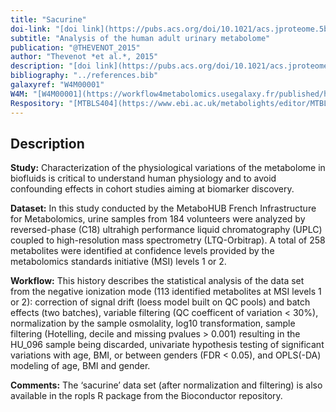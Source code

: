---
title: "Sacurine"
doi-link: "[doi link](https://pubs.acs.org/doi/10.1021/acs.jproteome.5b00354)"
subtitle: "Analysis of the human adult urinary metabolome"
publication: "@THEVENOT_2015"
author: "Thevenot *et al.*, 2015"
description: "[doi link](https://pubs.acs.org/doi/10.1021/acs.jproteome.5b00354)"
bibliography: "../references.bib"
galaxyref: "W4M00001"
W4M: "[W4M00001](https://workflow4metabolomics.usegalaxy.fr/published/history?id=3052e053b71f3ff5)"
Respository: "[MTBLS404](https://www.ebi.ac.uk/metabolights/editor/MTBLS404/descriptors)"
---

## Description

**Study:** 
Characterization of the physiological variations of the metabolome in biofluids is critical to understand human physiology and to avoid confounding effects in cohort studies aiming at biomarker discovery.

**Dataset:** 
In this study conducted by the MetaboHUB French Infrastructure for Metabolomics, urine samples from 184 volunteers were analyzed by reversed-phase (C18) ultrahigh performance liquid chromatography (UPLC) coupled to high-resolution mass spectrometry (LTQ-Orbitrap). A total of 258 metabolites were identified at confidence levels provided by the metabolomics standards initiative (MSI) levels 1 or 2.

**Workflow:** 
This history describes the statistical analysis of the data set from the negative ionization mode (113 identified metabolites at MSI levels 1 or 2): correction of signal drift (loess model built on QC pools) and batch effects (two batches), variable filtering (QC coefficent of variation < 30%), normalization by the sample osmolality, log10 transformation, sample filtering (Hotelling, decile and missing pvalues > 0.001) resulting in the HU_096 sample being discarded, univariate hypothesis testing of significant variations with age, BMI, or between genders (FDR < 0.05), and OPLS(-DA) modeling of age, BMI and gender.

**Comments:** 
The ‘sacurine’ data set (after normalization and filtering) is also available in the ropls R package from the Bioconductor repository.